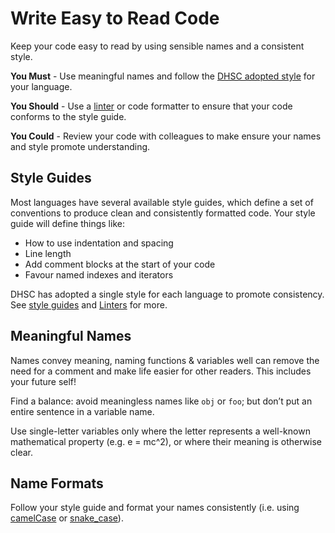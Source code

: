 # Write Easy to Read Code {#easy_to_read}

Keep your code easy to read by using sensible names and a consistent style.

**You Must** - Use meaningful names and follow the [DHSC adopted style](#style_guides) for your language.

**You Should** - Use a [linter](https://en.wikipedia.org/wiki/Lint_%28software%29) or code formatter to ensure that your code conforms to the style guide. 

**You Could** - Review your code with colleagues to make ensure your names and style promote understanding.

## Style Guides
Most languages have several available style guides, which define a set of conventions to produce clean and consistently formatted code. Your style guide will define things like:

* How to use indentation and spacing
* Line length
* Add comment blocks at the start of your code
* Favour named indexes and iterators

DHSC has adopted a single style for each language to promote consistency. See 
[style guides](#style_guides) and 
[Linters](#linters) for more.

## Meaningful Names
Names convey meaning, naming functions & variables well can remove the need for
a comment and make life easier for other readers. This includes your future self!

Find a balance: avoid meaningless names like `obj` or `foo`; but don't put an entire sentence in a variable name.

Use single-letter variables only where the letter represents a well-known
mathematical property (e.g. e = mc^2), or where their meaning is otherwise
clear.

## Name Formats
Follow your style guide and format your names consistently (i.e. using [camelCase](https://en.wikipedia.org/wiki/Camel_case) or [snake_case](https://en.wikipedia.org/wiki/Snake_case)).
